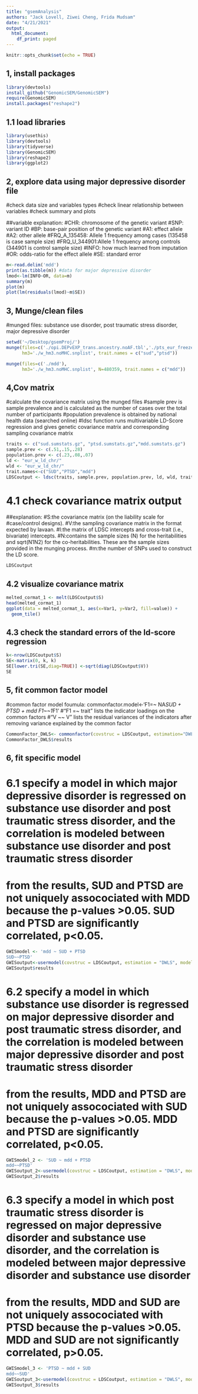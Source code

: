 ```yaml
---
title: "gsemAnalysis"
authors: "Jack Lovell, Ziwei Cheng, Frida Mudsam"
date: "4/21/2021"
output:
  html_document:
    df_print: paged
---
```

```r
knitr::opts_chunk$set(echo = TRUE)
```

## 1, install packages
```r
library(devtools)
install_github("GenomicSEM/GenomicSEM")
require(GenomicSEM)
install.packages("reshape2")
```

## 1.1 load libraries
```r
library(usethis)
library(devtools)
library(tidyverse)
library(GenomicSEM)
library(reshape2)
library(ggplot2)
```

## 2, explore data using major depressive disorder file
#check data size and variables types
#check linear relationship between variables
#check summary and plots

##variable explanation:
#CHR: chromosome of the genetic variant
#SNP: variant ID
#BP: base-pair position of the genetic variant
#A1: effect allele
#A2: other allele
#FRQ_A_135458: Allele 1 frequency among cases (135458 is case sample size)
#FRQ_U_344901:Allele 1 frequency among controls (344901 is control sample size)
#INFO: how much learned from imputation
#OR: odds-ratio for the effect allele
#SE: standard error
```r
m<-read.delim('mdd')
print(as.tibble(m)) #data for major depressive disorder
lmod<-lm(INFO~OR, data=m)
summary(m)
plot(m)
plot(lm(residuals(lmod)~m$SE))
```

## 3, Munge/clean files
#munged files: substance use disorder, post traumatic stress disorder, major depressive disorder
```r
setwd('~/Desktop/gsemProj/')
munge(files=c('./opi.DEPvEXP_trans.ancestry.noAF.tbl','./pts_eur_freeze2_overall.results'),
      hm3='./w_hm3.noMHC.snplist', trait.names = c("sud","ptsd"))
```

```r
munge(files=c('./mdd'),
      hm3='./w_hm3.noMHC.snplist', N=480359, trait.names = c("mdd"))
```


## 4,Cov matrix
#calculate the covariance matrix using the munged files
#sample prev is sample prevalence and is calculated as the number of cases over the total number of participants
#population prevalence is obtained by national health data (searched online)
#ldsc function runs multivariable LD-Score regression and gives genetic covariance matrix and corresponding sampling covariance matrix

```r
traits <- c("sud.sumstats.gz", "ptsd.sumstats.gz","mdd.sumstats.gz")
sample.prev <- c(.51,.15,.28)
population.prev <- c(.23,.08,.07)
ld <- "eur_w_ld_chr/"
wld <- "eur_w_ld_chr/"
trait.names<-c("SUD","PTSD","mdd")
LDSCoutput <- ldsc(traits, sample.prev, population.prev, ld, wld, trait.names)
```

# 4.1 check covariance matrix output
##explanation:
#S:the covariance matrix (on the liability scale for #case/control designs).
#V:the sampling covariance matrix in the format expected by lavaan.
#I:the matrix of LDSC intercepts and cross-trait (i.e., bivariate) intercepts.
#N:contains the sample sizes (N) for the heritabilities and sqrt(N1N2) for the co-heritabilities. These are the sample sizes provided in the munging process.
#m:the number of SNPs used to construct the LD score.

```r
LDSCoutput
```

## 4.2 visualize covariance matrix

```r
melted_cormat_1 <- melt(LDSCoutput$S)
head(melted_cormat_1)
ggplot(data = melted_cormat_1, aes(x=Var1, y=Var2, fill=value)) + 
  geom_tile()
```

## 4.3 check the standard errors of the ld-score regression

```r
k<-nrow(LDSCoutput$S)
SE<-matrix(0, k, k)
SE[lower.tri(SE,diag=TRUE)] <-sqrt(diag(LDSCoutput$V))
SE
```

## 5, fit common factor model
#common factor model foumula: commonfactor.model<-'F1=~ NA*SUD + PTSD + mdd F1~~1*F1'
#"F1 =~ trait" lists the indicator loadings on the common factors
#"V ~~ V" lists the residual variances of the indicators after removing variance explained by the common factor

```r
CommonFactor_DWLS<- commonfactor(covstruc = LDSCoutput, estimation="DWLS")
CommonFactor_DWLS$results
```

## 6, fit specific model

# 6.1 specify a model in which major depressive disorder is regressed on substance use disorder and post traumatic stress disorder, and the correlation is modeled between substance use disorder and post traumatic stress disorder

# from the results, SUD and PTSD are not uniquely assocociated with MDD because the p-values >0.05. SUD and PTSD are significantly correlated, p<0.05. 
```r
GWISmodel <- 'mdd ~ SUD + PTSD
SUD~~PTSD'
GWISoutput<-usermodel(covstruc = LDSCoutput, estimation = "DWLS", model = GWISmodel, CFIcalc = TRUE, std.lv = FALSE, imp_cov = FALSE)
GWISoutput$results
```

# 6.2 specify a model in which substance use disorder is regressed on major depressive disorder and post traumatic stress disorder, and the correlation is modeled between major depressive disorder and post traumatic stress disorder

# from the results, MDD and PTSD are not uniquely assocociated with SUD because the p-values >0.05. MDD and PTSD are significantly correlated, p<0.05.

```r
GWISmodel_2 <- 'SUD ~ mdd + PTSD
mdd~~PTSD'
GWISoutput_2<-usermodel(covstruc = LDSCoutput, estimation = "DWLS", model = GWISmodel_2, CFIcalc = TRUE, std.lv = FALSE, imp_cov = FALSE)
GWISoutput_2$results
```
# 6.3 specify a model in which post traumatic stress disorder is regressed on major depressive disorder and substance use disorder, and the correlation is modeled between major depressive disorder and substance use disorder

# from the results, MDD and SUD are not uniquely assocociated with PTSD because the p-values >0.05. MDD and SUD are not significantly correlated, p>0.05.

```r
GWISmodel_3 <- 'PTSD ~ mdd + SUD
mdd~~SUD'
GWISoutput_3<-usermodel(covstruc = LDSCoutput, estimation = "DWLS", model = GWISmodel_3, CFIcalc = TRUE, std.lv = FALSE, imp_cov = FALSE)
GWISoutput_3$results
```
